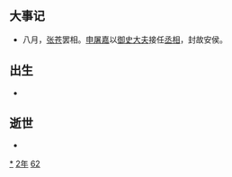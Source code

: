 {{yearTOC|-162|西汉[[汉文帝|汉文帝]]'''[[后元|后元]]二年'''}}
== 大事记 ==
*八月，[[张苍|张苍]]罢相。[[申屠嘉|申屠嘉]]以[[御史大夫|御史大夫]]接任[[丞相|丞相]]，封故安侯。

== 出生 ==
*

== 逝世 ==
{{Wikisource year mention}}
*

[[Category:前162年|*]]
[[Category:前160年代|2年]]
[[Category:前2世纪各年|62]]